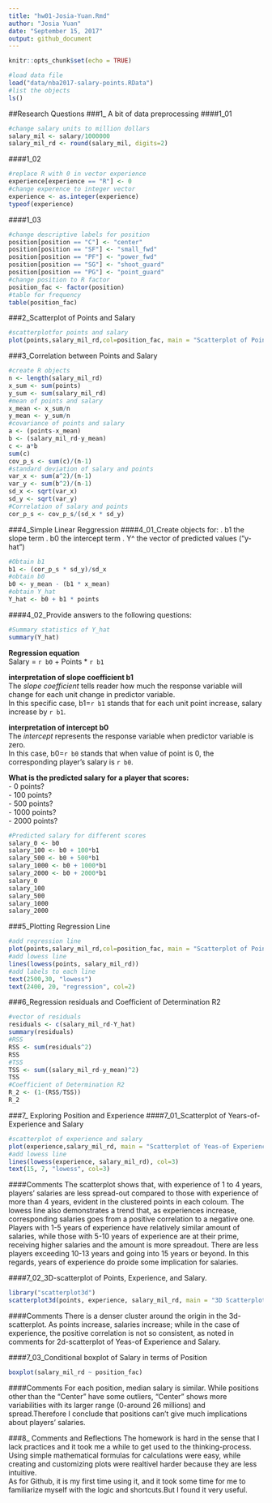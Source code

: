 ```yaml
---
title: "hw01-Josia-Yuan.Rmd"
author: "Josia Yuan"
date: "September 15, 2017"
output: github_document
---
```


```r
knitr::opts_chunk$set(echo = TRUE)
```

```r
#load data file
load("data/nba2017-salary-points.RData")
#list the objects
ls()
```
##Research Questions
###1_ A bit of data preprocessing
####1_01
```r
#change salary units to million dollars
salary_mil <- salary/1000000
salary_mil_rd <- round(salary_mil, digits=2)
```

####1_02
```r
#replace R with 0 in vector experience
experience[experience == "R"] <- 0
#change experence to integer vector
experience <- as.integer(experience)
typeof(experience)
```

####1_03
```r
#change descriptive labels for position
position[position == "C"] <- "center"
position[position == "SF"] <- "small_fwd"
position[position == "PF"] <- "power_fwd"
position[position == "SG"] <- "shoot_guard"
position[position == "PG"] <- "point_guard"
#change position to R factor
position_fac <- factor(position)
#table for frequency
table(position_fac)
```

###2_Scatterplot of Points and Salary
```r
#scatterplotfor points and salary
plot(points,salary_mil_rd,col=position_fac, main = "Scatterplot of Points and Salary")
```

###3_Correlation between Points and Salary
```r
#create R objects
n <- length(salary_mil_rd)
x_sum <- sum(points)
y_sum <- sum(salary_mil_rd)
#mean of points and salary
x_mean <- x_sum/n
y_mean <- y_sum/n
#covariance of points and salary
a <- (points-x_mean)
b <- (salary_mil_rd-y_mean)
c <- a*b
sum(c)
cov_p_s <- sum(c)/(n-1)
#standard deviation of salary and points
var_x <- sum(a^2)/(n-1)
var_y <- sum(b^2)/(n-1)
sd_x <- sqrt(var_x)
sd_y <- sqrt(var_y)
#Correlation of salary and points
cor_p_s <- cov_p_s/(sd_x * sd_y)
```

###4_Simple Linear Reggression
####4_01_Create objects for:
. b1 the slope term
. b0 the intercept term
. Y^ the vector of predicted values ("y-hat")
```r
#Obtain b1
b1 <- (cor_p_s * sd_y)/sd_x
#obtain b0
b0 <- y_mean - (b1 * x_mean)
#obtain Y_hat
Y_hat <- b0 + b1 * points
```

####4_02_Provide answers to the following questions:

```r
#Summary statistics of Y_hat
summary(Y_hat)
```

**Regression equation**\
Salary = `r b0` + Points * `r b1` 


**interpretation of slope coefficient b1**\
The _slope coefficient_ tells reader how much the response variable will change for each unit change in predictor variable.\
In this specific case, b1=`r b1` stands that for each unit point increase, salary increase by `r b1`.

**interpretation of intercept b0**\
The _intercept_ represents the response variable when predictor variable is zero.\
In this case, b0=`r b0` stands that when value of point is 0, the corresponding player's salary is `r b0`.

**What is the predicted salary for a player that scores:**\
- 0 points?\
- 100 points?\
- 500 points?\
- 1000 points?\
- 2000 points?\
```r
#Predicted salary for different scores
salary_0 <- b0
salary_100 <- b0 + 100*b1
salary_500 <- b0 + 500*b1
salary_1000 <- b0 + 1000*b1
salary_2000 <- b0 + 2000*b1
salary_0
salary_100
salary_500
salary_1000
salary_2000
```

###5_Plotting Regression Line

```r
#add regression line
plot(points,salary_mil_rd,col=position_fac, main = "Scatterplot of Points and Salary", abline(a = b0, b = b1, col=2))
#add lowess line
lines(lowess(points, salary_mil_rd))
#add labels to each line
text(2500,30, "lowess")
text(2400, 20, "regression", col=2)
```


###6_Regression residuals and Coefficient of Determination R2
```r
#vector of residuals
residuals <- c(salary_mil_rd-Y_hat)
summary(residuals)
#RSS
RSS <- sum(residuals^2)
RSS
#TSS
TSS <- sum((salary_mil_rd-y_mean)^2)
TSS
#Coefficient of Determination R2
R_2 <- (1-(RSS/TSS))
R_2
```

###7_ Exploring Position and Experience
####7_01_Scatterplot of Years-of-Experience and Salary
```r
#scatterplot of experience and salary
plot(experience,salary_mil_rd, main = "Scatterplot of Yeas-of Experience and Salary")
#add lowess line
lines(lowess(experience, salary_mil_rd), col=3)
text(15, 7, "lowess", col=3)
```

####Comments
  The scatterplot shows that, with experience of 1 to 4 years, players' salaries are less spread-out compared to those with experience of more than 4 years, evident in the clustered points in each coloum. The lowess line also demonstrates a trend that, as experiences increase, corresponding salaries goes from a positive correlation to a negative one. \
  Players with 1-5 years of experience have relatively similar amount of salaries, while those with 5-10 years of experience\ are at their prime, receiving higher salaries and the amount is more spreadout. There are less players exceeding 10-13 years\ and going into 15 years or beyond. In this regards, years of experience do proide some implication for salaries.\


####7_02_3D-scatterplot of Points, Experience, and Salary.
```r
library("scatterplot3d")
scatterplot3d(points, experience, salary_mil_rd, main = "3D Scatterplot")
```

####Comments
  There is a denser cluster around the origin in the 3d-scatterplot. As points increase, salaries increase; while in the case\ of experience, the positive correlation is not so consistent, as noted in comments for 2d-scatterplot of Yeas-of Experience and Salary.\


####7_03_Conditional boxplot of Salary in terms of Position
```r
boxplot(salary_mil_rd ~ position_fac)
```

####Comments
  For each position, median salary is similar. While positions other than the "Center" have some outliers, "Center" shows more variabilities with its larger range (0-around 26 millions) and spread.Therefore I conclude that positions can't give much\ implications about players' salaries.\


###8_ Comments and Reflections
  The homework is hard in the sense that I lack practices and it took me a while to get used to the thinking-process. Using simple mathematical formulas for calculations were easy, while creating and customizing plots were realtivel harder because they are less intuitive.\
  As for Github, it is my first time using it, and it took some time for me to familiarize myself with the logic and shortcuts.But I found it very useful.  